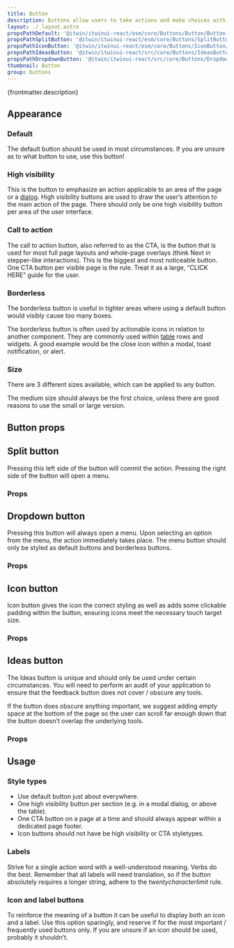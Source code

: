 ```yaml
---
title: Button
description: Buttons allow users to take actions and make choices with a single tap or click.
layout: ./_layout.astro
propsPathDefault: '@itwin/itwinui-react/esm/core/Buttons/Button/Button.d.ts'
propsPathSplitButton: '@itwin/itwinui-react/esm/core/Buttons/SplitButton/SplitButton.d.ts'
propsPathIconButton: '@itwin/itwinui-react/esm/core/Buttons/IconButton/IconButton.d.ts'
propsPathIdeasButton: '@itwin/itwinui-react/src/core/Buttons/IdeasButton/IdeasButton.tsx'
propsPathDropdownButton: '@itwin/itwinui-react/src/core/Buttons/DropdownButton/DropdownButton.tsx'
thumbnail: Button
group: buttons
---
```



<p>{frontmatter.description}</p>

<LiveExample src='Button.main.tsx'>
  <AllExamples.ButtonMainExample client:load />
</LiveExample>

## Appearance

### Default

The default button should be used in most circumstances. If you are unsure as to what button to use, use this button!

<LiveExample src='Button.default.tsx'>
  <AllExamples.ButtonDefaultExample client:load />
</LiveExample>

### High visibility

This is the button to emphasize an action applicable to an area of the page or a [dialog](dialog). High visibility buttons are used to draw the user’s attention to the main action of the page.
There should only be one high visibility button per area of the user interface.

<LiveExample src='Button.highvisibility.tsx'>
  <AllExamples.ButtonHighVisibilityExample client:load />
</LiveExample>

### Call to action

The call to action button, also referred to as the CTA, is the button that is used for most full page layouts and whole-page overlays (think Next in stepper-like interactions). This is the biggest and most noticeable button.
One CTA button per visible page is the rule. Treat it as a large, “CLICK HERE” guide for the user.

<LiveExample src='Button.cta.tsx'>
  <AllExamples.ButtonCTAExample client:load />
</LiveExample>

### Borderless

The borderless button is useful in tighter areas where using a default button would visibly cause too many boxes.

The borderless button is often used by actionable icons in relation to another component.
They are commonly used within [table](table) rows and widgets. A good example would be the close icon within a modal, toast notification, or alert.

<LiveExample src='Button.borderless.tsx'>
  <AllExamples.ButtonBorderlessExample client:load />
</LiveExample>

### Size

There are 3 different sizes available, which can be applied to any button.

The medium size should always be the first choice, unless there are good reasons to use the small or large version.

<LiveExample src='Button.size.tsx'>
  <AllExamples.ButtonSizeExample client:load />
</LiveExample>

## Button props

<PropsTable path={frontmatter.propsPathDefault} />

## Split button

Pressing this left side of the button will commit the action. Pressing the right side of the button will open a menu.

<LiveExample src='SplitButton.main.tsx'>
  <AllExamples.SplitButtonMainExample client:load />
</LiveExample>

### Props

<PropsTable path={frontmatter.propsPathSplitButton} />

## Dropdown button

Pressing this button will always open a menu. Upon selecting an option from the menu, the action immediately takes place. The menu button should only be styled as default buttons and borderless buttons.

<LiveExample src='DropdownButton.main.tsx'>
  <AllExamples.DropdownButtonMainExample client:load />
</LiveExample>

### Props

<PropsTable path={frontmatter.propsPathDropdownButton} />

## Icon button

Icon button gives the icon the correct styling as well as adds some clickable padding within the button, ensuring icons meet the necessary touch target size.

<LiveExample src='IconButton.main.tsx'>
  <AllExamples.IconButtonMainExample client:load />
</LiveExample>

### Props

<PropsTable path={frontmatter.propsPathIconButton} />

## Ideas button

The Ideas button is unique and should only be used under certain circumstances. You will need to perform an audit of your application to ensure that the feedback button does not cover / obscure any tools.

If the button does obscure anything important, we suggest adding empty space at the bottom of the page so the user can scroll far enough down that the button doesn’t overlap the underlying tools.

<LiveExample src='IdeasButton.main.tsx'>
  <AllExamples.IdeasButtonMainExample client:load />
</LiveExample>

### Props

<PropsTable path={frontmatter.propsPathIdeasButton} />

## Usage

### Style types

- Use default button just about everywhere.
- One high visibility button per section (e.g. in a modal dialog, or above the table).
- One CTA button on a page at a time and should always appear within a dedicated page footer.
- Icon buttons should not have be high visibility or CTA styletypes.

### Labels

Strive for a single action word with a well-understood meaning. Verbs do the best. Remember that all labels will need translation, so if the button absolutely requires a longer string, adhere to the _twentycharacterlimit_ rule.

### Icon and label buttons

To reinforce the meaning of a button it can be useful to display both an icon and a label. Use this option sparingly, and reserve if for the most important / frequently used buttons only. If you are unsure if an icon should be used, probably it shouldn’t.

